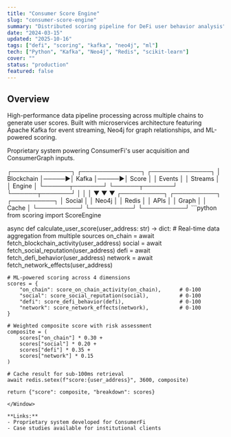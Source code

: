 ```yaml
---
title: "Consumer Score Engine"
slug: "consumer-score-engine"
summary: "Distributed scoring pipeline for DeFi user behavior analysis"
date: "2024-03-15"
updated: "2025-10-16"
tags: ["defi", "scoring", "kafka", "neo4j", "ml"]
tech: ["Python", "Kafka", "Neo4j", "Redis", "scikit-learn"]
cover: ""
status: "production"
featured: false
---
```


## Overview

High-performance data pipeline processing across multiple chains to generate user scores. Built with microservices architecture featuring Apache Kafka for event streaming, Neo4j for graph relationships, and ML-powered scoring.

Proprietary system powering ConsumerFi's user acquisition and ConsumerGraph inputs.

<Terminal cmd="data pipeline architecture">
┌──────────────┐      ┌──────────────┐      ┌──────────────┐
│  Blockchain  │─────▶│    Kafka     │─────▶│  Score       │
│  Events      │      │   Streams    │      │  Engine      │
└──────┬───────┘      └──────┬───────┘      └──────┬───────┘
       │                     │                      │
       ▼                     ▼                      ▼
  ┌──────────┐          ┌──────────┐          ┌──────────┐
  │  Social  │          │  Neo4j   │          │  Redis   │
  │  APIs    │          │  Graph   │          │  Cache   │
  └──────────┘          └──────────┘          └──────────┘
</Terminal>

<Window title="scoring/calculate_user_score.py">
```python
from scoring import ScoreEngine

async def calculate_user_score(user_address: str) -> dict:
    # Real-time data aggregation from multiple sources
    on_chain = await fetch_blockchain_activity(user_address)
    social = await fetch_social_reputation(user_address)
    defi = await fetch_defi_behavior(user_address)
    network = await fetch_network_effects(user_address)

    # ML-powered scoring across 4 dimensions
    scores = {
        "on_chain": score_on_chain_activity(on_chain),      # 0-100
        "social": score_social_reputation(social),          # 0-100
        "defi": score_defi_behavior(defi),                  # 0-100
        "network": score_network_effects(network),          # 0-100
    }

    # Weighted composite score with risk assessment
    composite = (
        scores["on_chain"] * 0.30 +
        scores["social"] * 0.20 +
        scores["defi"] * 0.35 +
        scores["network"] * 0.15
    )

    # Cache result for sub-100ms retrieval
    await redis.setex(f"score:{user_address}", 3600, composite)

    return {"score": composite, "breakdown": scores}
```
</Window>

**Links:**
- Proprietary system developed for ConsumerFi
- Case studies available for institutional clients
